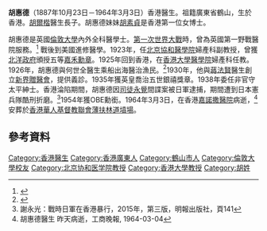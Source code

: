 '''胡惠德'''{{OBE}}{{JP}}（1887年10月23日－1964年3月3日）香港醫生。祖籍廣東省鶴山，生於香港。[[胡爾楷|胡爾楷]]醫生長子。胡惠德妹妹[[胡素貞|胡素貞]]是香港第一位女博士。

胡惠德是英國[[倫敦大學|倫敦大學]]內外全科醫學士。[[第一次世界大戰|第一次世界大戰]]時，曾為英國第一野戰醫院服務。<ref>{{cite news|url=http://www.christianweekly.net/2011/ta23456.htm|title=胡惠德醫生育才濟世功在社會|publisher=《基督教週報》|date=第2459期（2011年10月9日）}}</ref>
戰後到美國進修醫學。1923年，任[[北京協和醫學院|北京協和醫學院]]婦產科副教授，曾獲[[北洋政府|北洋政府]]頒授五等[[嘉禾勳章|嘉禾勳章]]。1925年回到香港，在[[香港大學醫學院|香港大學醫學院]]婦產科任教。1926年，胡惠德與何世全醫生乘船出海醫治漁民。<ref>{{cite news|url=http://www.christianweekly.net/2011/ta23523.htm|title=胡惠德醫生香港海面施醫第一人|publisher=《基督教週報》|date=第2461期（2011年10月23日）}}</ref>1930年，他與[[蔣法賢|蔣法賢]]醫生創立[[新界贈醫會|新界贈醫會]]，提供義診。1935年獲英皇喬治五世銀禧獎章。1938年委任非官守太平紳士。香港淪陷期間，胡惠德因[[司徒永覺|司徒永覺]]間諜案被日軍逮捕，期間遭到日本憲兵隊酷刑折磨。<ref>謝永光：戰時日軍在香港暴行，2015年，第三版，明報出版社，頁141</ref>1954年獲OBE勳銜。1964年3月3日，在香港[[嘉諾撒醫院|嘉諾撒醫院]]病逝，<ref>胡惠德醫生 昨天病逝，工商晚報, 1964-03-04</ref>安葬於[[香港華人基督教聯會薄扶林道墳場|香港華人基督教聯會薄扶林道墳場]]。

==參考資料==
{{reflist}}
[[Category:香港醫生|Category:香港醫生]]
[[Category:香港廣東人|Category:香港廣東人]]
[[Category:鶴山市人|Category:鶴山市人]]
[[Category:倫敦大學校友|Category:倫敦大學校友]]
[[Category:北京协和医学院教授|Category:北京协和医学院教授]]
[[Category:香港大學教授|Category:香港大學教授]]
[[Category:胡姓|Category:胡姓]]